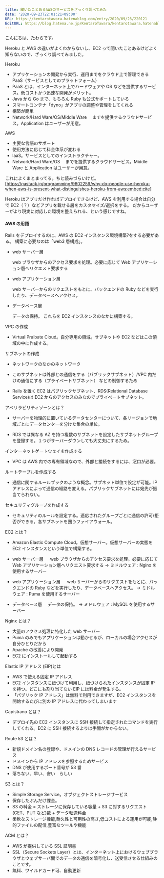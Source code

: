 ```yaml
---
title: 聞いたことあるAWSのサービスをざっくり調べてみた
date: '2020-09-23T22:01:21+09:00'
URL: https://kentarotawara.hatenablog.com/entry/2020/09/23/220121
EditURL: https://blog.hatena.ne.jp/KentaroTawara/kentarotawara.hatenablog.com/atom/entry/26006613631554579
---
```


こんにちは、たわらです。

Heroku と AWS の違いがよくわからないし、EC2 って聞いたことあるけどよく知らないので、ざっくり調べてみました。

Heroku

- アプリケーションの開発から実行、運用までをクラウド上で管理できる PaaS（サービスとしてのプラットフォーム）
- PaaS とは、インターネット上でハードウェアや OS などを提供するサービス。低コストかつ迅速な開発がメリット。
- Java から Go まで、もちろん Ruby も公式サポートしている
- スマートコンテナ「dyno」がアプリの調整や管理をしてくれる
- 構築が簡単
- Network/Hard Ware/OS/Middle Ware 　までを提供するクラウドサービス。Application はユーザーが用意。

AWS

- 主要な言語のサポート
- 使用方法に応じて料金体系が変わる
- laaS。サービスとしてのインストラクチャー。
- Network/Hard Ware/OS 　までを提供するクラウドサービス。Middle Ware と Application はユーザーが用意。

これによくまとまってる。ちと読みづらいけど。
[https://qastack.jp/programming/9802259/why-do-people-use-heroku-when-aws-is-present-what-distinguishes-heroku-from-aws:embed:cite]

Heroku はアプリだけ作ればデプロイできるけど、AWS を利用する場合は自分で EC2（？）などアプリを載せる層をカスタマイズ/選択をする。
だからユーザーがより現実に対応した環境を整えられる、という感じですね。

#### AWS の用語

Rails をデプロイするのに、AWS の EC2 インスタンス環境構築?をする必要がある。
構築に必要なのは「web3 層構成」。

- web サーバー層

  web ブラウザからのアクセス要求を処理。必要に応じて Web アプリケーション層へリクエスト要求する

- web アプリケーション層

  web サーバーからのリクエストをもとに、バックエンドの Ruby などを実行したり、データベースへアクセス。

- データベース層

  データの保持。
  これらを EC2 インスタンスのなかに構築する。

VPC の作成

- Virtual Praibate Cloud。自分専用の領域。サブネットや EC2 などはこの領域の中に作成する。

サブネットの作成

- ネットワークのなかのネットワーク

- このサブネットは外部との通信をする（パブリックサブネット）/VPC 内だけの通信にする（プライベートサブネット） などの制御するため

- Rails を置く EC2 はパブリックサブネット、RDS(Relational Database Service)は EC2 からのアクセスのみなのでプライベートサブネット。

アベリラビリティゾーンとは？

- サーバーを物理的に置いているデータセンターについて、各リージョンで地域ごとにデータセンターを分けた集合の単位。

- RDS では異なる AZ を持つ複数のサブネットを設定したサブネットグループを登録する。１つがサーバーダウンしても大丈夫にするため。

インターネットゲートウェイを作成する

- VPC は AWS 内での専有領域なので、外部と接続をするには、窓口が必要。

ルートテーブルを作成する

- 通信に関するルールブックのような概念。サブネット単位で設定が可能。IP アドレスによって通信の経路を変える。パブリックサブネットには宛先が振当てられない。

セキュリティグループを作成する

- セキュリティのルールを設定する。適応されたグループごとに通信の許可/拒否ができる。各サブネットを囲うファイアウォール。

EC2 とは？

- Amazon Elastic Compute Cloud。仮想サーバー。仮想サーバーの実態を EC2 インスタンスという単位で構築する。

- web サーバー層
  　 web ブラウザからのアクセス要求を処理。必要に応じて Web アプリケーション層へリクエスト要求する
  → ミドルウェア : Nginx を使用するサーバー

- web アプリケーション層
  　 web サーバーからのリクエストをもとに、バックエンドの Ruby などを実行したり、データベースへアクセス。
  → ミドルウェア : Puma を使用するサーバー

- データベース層
  　データの保持。
  → ミドルウェア : MySQL を使用するサーバー

Nginx とは？

- 大量のアクセス処理に特化した web サーバー
- Puma のみでもアプリケーションは動かせるが、ローカルの場合アクセスが自分ひとりだから
- Apache の改善により開発
- EC2 にインストールして起動する

Elastic IP アドレス (EIP)とは

- AWS で使える固定 IP アドレス
- EC2 インスタンスに紐づけて利用し、紐づけられたインスタンスが固定 IP を持つ。どこにも割り当てない EIP には料金が発生する。
- 「パブリック IP アドレス」は無料で利用できますが、EC2 インスタンスを開始するたびに別の IP アドレスに代わってしまいます

Capistrano とは？

- デプロイ先の EC2 インスタンスに SSH 接続して指定されたコマンドを実行してくれる。EC2 に SSH 接続するよりは手間がかからない。

Route 53 とは？

- 新規ドメイン名の登録や、ドメインの DNS レコードの管理が行えるサービス
- ドメインから IP アドレスを参照するためサービス
- DNS が使用するポート番号が 53 番
- 落ちない、早い、安い　らしい

S3 とは？

- Simple Storage Service。オブジェクトストレージサービス
- 保存したぶんだけ課金。
- S3 の料金 = ストレージに保存している容量 + S3 に対するリクエスト(GET、PUT など)数 + データ転送料金
- 柔軟なストレージ機能,耐久性と可用性の高さ,低コストによる運用が可能,静的ファイルの配信,豊富なツールや機能

ACM とは？

- AWS が提供している SSL 証明書
- SSL（Secure Sockets Layer）とは、インターネット上におけるウェブブラウザとウェブサーバ間でのデータの通信を暗号化し、送受信させる仕組みのことです。
- 無料、ワイルドカード可、自動更新
